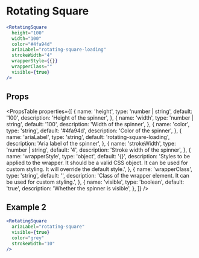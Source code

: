 ---
---


# Rotating Square

```jsx live
<RotatingSquare
  height="100"
  width="100"
  color="#4fa94d"
  ariaLabel="rotating-square-loading"
  strokeWidth="4"
  wrapperStyle={{}}
  wrapperClass=""
  visible={true}
/>
```

## Props

<PropsTable
  properties={[
    {
      name: 'height',
      type: 'number | string',
      default: '100',
      description: 'Height of the spinner',
    },
    {
      name: 'width',
      type: 'number | string',
      default: '100',
      description: 'Width of the spinner',
    },
    {
      name: 'color',
      type: 'string',
      default: '#4fa94d',
      description: 'Color of the spinner',
    },
    {
      name: 'ariaLabel',
      type: 'string',
      default: 'rotating-square-loading',
      description: 'Aria label of the spinner',
    },
    {
      name: 'strokeWidth',
      type: 'number | string',
      default: '4',
      description: 'Stroke width of the spinner',
    },
    {
      name: 'wrapperStyle',
      type: 'object',
      default: '{}',
      description:
        'Styles to be applied to the wrapper. It should be a valid CSS object. It can be used for custom styling. It will override the default style.',
    },
    {
      name: 'wrapperClass',
      type: 'string',
      default: '',
      description:
        'Class of the wrapper element. It can be used for custom styling.',
    },
    {
      name: 'visible',
      type: 'boolean',
      default: 'true',
      description: 'Whether the spinner is visible',
    },
  ]}
/>

## Example 2

```jsx live
<RotatingSquare
  ariaLabel="rotating-square"
  visible={true}
  color="grey"
  strokeWidth="10"
/>
```
